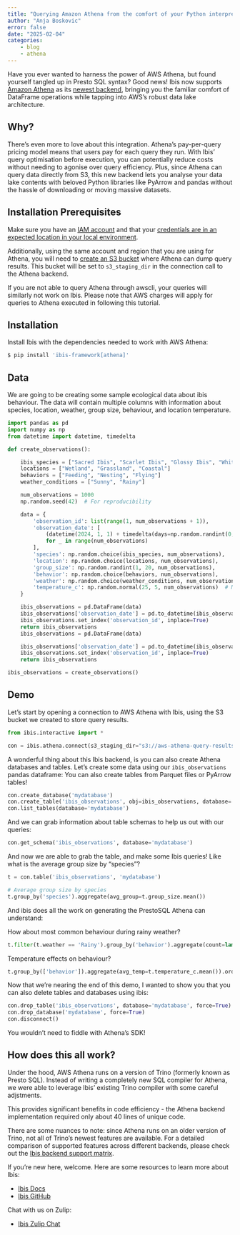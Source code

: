 ```yaml
---
title: "Querying Amazon Athena from the comfort of your Python interpreter"
author: "Anja Boskovic"
error: false
date: "2025-02-04"
categories:
    - blog
    - athena
---
```


Have you ever wanted to harness the power of AWS Athena, but found yourself tangled up in Presto SQL syntax? Good news! Ibis now supports [Amazon Athena](https://aws.amazon.com/athena/) as its [newest backend](https://ibis-project.org/backends/athena), bringing you the familiar comfort of DataFrame operations while tapping into AWS's robust data lake architecture.

## Why?

There's even more to love about this integration. Athena's pay-per-query pricing model means that users pay for each query they run. With Ibis' query optimisation before execution, you can potentially reduce costs without needing to agonise over query efficiency. Plus, since Athena can query data directly from S3, this new backend lets you analyse your data lake contents with beloved Python libraries like PyArrow and pandas without the hassle of downloading or moving massive datasets.

## Installation Prerequisites

Make sure you have an [IAM account](https://docs.aws.amazon.com/cli/latest/userguide/getting-started-prereqs.html) and that your [credentials are in an expected location in your local environment](https://docs.aws.amazon.com/cli/latest/userguide/cli-chap-configure.html).

Additionally, using the same account and region that you are using for Athena, you will need to [create an S3 bucket](https://docs.aws.amazon.com/AmazonS3/latest/user-guide/create-bucket.html) where Athena can dump query results. This bucket will be set to `s3_staging_dir` in the connection call to the Athena backend.

::: {.callout-note}
If you are not able to query Athena through awscli, your queries will similarly not work on Ibis. Please note that AWS charges will apply for queries to Athena executed in following this tutorial.
:::

## Installation

Install Ibis with the dependencies needed to work with AWS Athena:

```bash
$ pip install 'ibis-framework[athena]'
```

## Data

We are going to be creating some sample ecological data about ibis behaviour. The data will contain multiple columns with information about species, location, weather, group size, behaviour, and location temperature.

```python
import pandas as pd
import numpy as np
from datetime import datetime, timedelta

def create_observations():

    ibis_species = ["Sacred Ibis", "Scarlet Ibis", "Glossy Ibis", "White Ibis"]
    locations = ["Wetland", "Grassland", "Coastal"]
    behaviors = ["Feeding", "Nesting", "Flying"]
    weather_conditions = ["Sunny", "Rainy"]

    num_observations = 1000
    np.random.seed(42)  # For reproducibility

    data = {
        'observation_id': list(range(1, num_observations + 1)),
        'observation_date': [
            (datetime(2024, 1, 1) + timedelta(days=np.random.randint(0, 365)))
            for _ in range(num_observations)
        ],
        'species': np.random.choice(ibis_species, num_observations),
        'location': np.random.choice(locations, num_observations),
        'group_size': np.random.randint(1, 20, num_observations),
        'behavior': np.random.choice(behaviors, num_observations),
        'weather': np.random.choice(weather_conditions, num_observations),
        'temperature_c': np.random.normal(25, 5, num_observations)  # Mean 25°C, std 5°C
    }

    ibis_observations = pd.DataFrame(data)
    ibis_observations['observation_date'] = pd.to_datetime(ibis_observations['observation_date'])
    ibis_observations.set_index('observation_id', inplace=True)
    return ibis_observations
    ibis_observations = pd.DataFrame(data)

    ibis_observations['observation_date'] = pd.to_datetime(ibis_observations['observation_date'])
    ibis_observations.set_index('observation_id', inplace=True)
    return ibis_observations

ibis_observations = create_observations()
```

## Demo

Let's start by opening a connection to AWS Athena with Ibis, using the S3 bucket we created to store query results.

```python
from ibis.interactive import *

con = ibis.athena.connect(s3_staging_dir="s3://aws-athena-query-results-ibis-testing", region_name="us-east-2")
```

A wonderful thing about this Ibis backend, is you can also create Athena databases and tables. Let's create some data using our `ibis_observations` pandas dataframe: You can also create tables from Parquet files or PyArrow tables!

```python
con.create_database('mydatabase')
con.create_table('ibis_observations', obj=ibis_observations, database='mydatabase')
con.list_tables(database='mydatabase')
```
And we can grab information about table schemas to help us out with our queries:

```python
con.get_schema('ibis_observations', database='mydatabase')
```

And now we are able to grab the table, and make some Ibis queries! Like what is the average group size by "species"?

```python
t = con.table('ibis_observations', 'mydatabase')

# Average group size by species
t.group_by('species').aggregate(avg_group=t.group_size.mean())
```

And ibis does all the work on generating the PrestoSQL Athena can understand:

How about most common behaviour during rainy weather?

```python
t.filter(t.weather == 'Rainy').group_by('behavior').aggregate(count=lambda t: t.count()).order_by(ibis.desc('count'))
```

Temperature effects on behaviour?

```python
t.group_by(['behavior']).aggregate(avg_temp=t.temperature_c.mean()).order_by('avg_temp')
```

Now that we're nearing the end of this demo, I wanted to show you that you can also delete tables and databases using ibis:

```python
con.drop_table('ibis_observations', database='mydatabase', force=True)
con.drop_database('mydatabase', force=True)
con.disconnect()
```

You wouldn't need to fiddle with Athena's SDK!

## How does this all work?

Under the hood, AWS Athena runs on a version of Trino (formerly known as Presto SQL). Instead of writing a completely new SQL compiler for Athena, we were able to leverage Ibis' existing Trino compiler with some careful adjstments.

This provides significant benefits in code efficiency - the Athena backend implementation required only about 40 lines of unique code.

There are some nuances to note: since Athena runs on an older version of Trino, not all of Trino's newest features are available. For a detailed comparison of supported features across different backends, please check out the [Ibis backend support matrix](ihttps://ibis-project.org/backends/support/matrix).

If you're new here, welcome. Here are some resources to learn more about Ibis:

- [Ibis Docs](https://ibis-project.org/)
- [Ibis GitHub](https://github.com/ibis-project/ibis)

Chat with us on Zulip:

- [Ibis Zulip Chat](https://ibis-project.zulipchat.com/)
